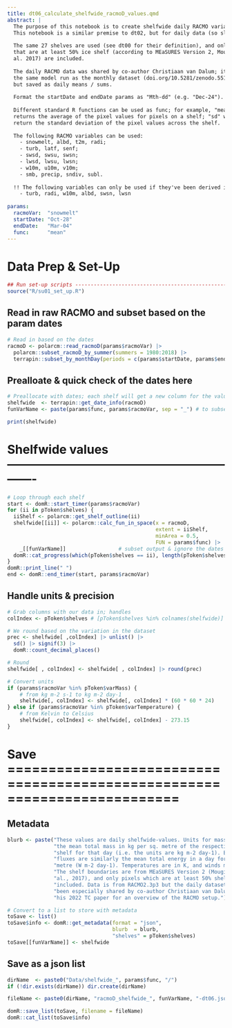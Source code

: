 ```yaml
---
title: dt06_calculate_shelfwide_racmoD_values.qmd
abstract: |
  The purpose of this notebook is to create shelfwide daily RACMO variables.
  This notebook is a similar premise to dt02, but for daily data (so slower).
  
  The same 27 shelves are used (see dt00 for their definition), and only pixels
  that are at least 50% ice shelf (according to MEaSURES Version 2, Mouginot et
  al. 2017) are included.
  
  The daily RACMO data was shared by co-author Christiaan van Dalum; it is from 
  the same model run as the monthly dataset (doi.org/10.5281/zenodo.5512076), 
  but saved as daily means / sums.
  
  Format the startDate and endDate params as "Mth-dd" (e.g. "Dec-24").
  
  Different standard R functions can be used as func; for example, "mean" 
  returns the average of the pixel values for pixels on a shelf; "sd" would 
  return the standard deviation of the pixel values across the shelf.
  
  The following RACMO variables can be used:
    - snowmelt, albd, t2m, radi;
    - turb, latf, senf;
    - swsd, swsu, swsn; 
    - lwsd, lwsu, lwsn;
    - w10m, u10m, v10m;
    - smb, precip, sndiv, subl.
    
  !! The following variables can only be used if they've been derived in dt01:
    - turb, radi, w10m, albd, swsn, lwsn
  
params:
  racmoVar:  "snowmelt"
  startDate: "Oct-28"
  endDate:   "Mar-04"
  func:      "mean"
---
```


# Data Prep & Set-Up
```r
## Run set-up scripts ----------------------------------------------------------
source("R/su01_set_up.R")
```

## Read in raw RACMO and subset based on the param dates
```r
# Read in based on the dates
racmoD <- polarcm::read_racmoD(params$racmoVar) |> 
  polarcm::subset_racmoD_by_summer(summers = 1980:2018) |>
  terrapin::subset_by_monthDay(periods = c(params$startDate, params$endDate))
```

## Prealloate & quick check of the dates here 
```r
# Preallocate with dates; each shelf will get a new column for the values
shelfwide  <- terrapin::get_date_info(racmoD)
funVarName <- paste(params$func, params$racmoVar, sep = "_") # to subset output

print(shelfwide)
```

# Shelfwide values -------------------------------------------------------------
```r
# Loop through each shelf
start <- domR::start_timer(params$racmoVar)
for (ii in pToken$shelves) {
  iiShelf <- polarcm::get_shelf_outline(ii)
  shelfwide[[ii]] <- polarcm::calc_fun_in_space(x = racmoD,
                                                extent = iiShelf,
                                                minArea = 0.5,
                                                FUN = params$func) |>
    _[[funVarName]]                 # subset output & ignore the dates
  domR::cat_progress(which(pToken$shelves == ii), length(pToken$shelves))
}
domR::print_line(" ")
end <- domR::end_timer(start, params$racmoVar)
```

## Handle units & precision
```r
# Grab columns with our data in; handles
colIndex <- pToken$shelves # [pToken$shelves %in% colnames(shelfwide)]

# We round based on the variation in the dataset
prec <- shelfwide[ ,colIndex] |> unlist() |>
  sd() |> signif(3) |> 
  domR::count_decimal_places()

# Round
shelfwide[ , colIndex] <- shelfwide[ , colIndex] |> round(prec)

# Convert units
if (params$racmoVar %in% pToken$varMass) {
    # from kg m-2 s-1 to kg m-2 day-1
    shelfwide[, colIndex] <- shelfwide[, colIndex] * (60 * 60 * 24)
} else if (params$racmoVar %in% pToken$varTemperature) {
    # from Kelvin to Celsius
    shelfwide[, colIndex] <- shelfwide[, colIndex] - 273.15
}
```

# Save =========================================================================
## Metadata
```r
blurb <- paste("These values are daily shelfwide-values. Units for masses are",
               "the mean total mass in kg per sq. metre of the respective ice",
               "shelf for that day (i.e. the units are kg m-2 day-1). Energy",
               "fluxes are similarly the mean total energy in a day for each sq.",
               "metre (W m-2 day-1). Temperatures are in K, and winds m s-1.",
               "The shelf boundaries are from MEaSURES Version 2 (Mouginot et",
               "al., 2017), and only pixels which are at least 50% shelf are",
               "included. Data is from RACMO2.3p3 but the daily datasets have",
               "been especially shared by co-author Christiaan van Dalum. See",
               "his 2022 TC paper for an overview of the RACMO setup.")

# Convert to a list to store with metadata
toSave <- list()
toSave$info <- domR::get_metadata(format = "json",
                                  blurb  = blurb,
                                  "shelves" = pToken$shelves)
toSave[[funVarName]] <- shelfwide
```

## Save as a json list
```r
dirName  <- paste0("Data/shelfwide_", params$func, "/")
if (!dir.exists(dirName)) dir.create(dirName)

fileName <- paste0(dirName, "racmoD_shelfwide_", funVarName, "-dt06.json")

domR::save_list(toSave, filename = fileName)
domR::cat_list(toSave$info)
```
